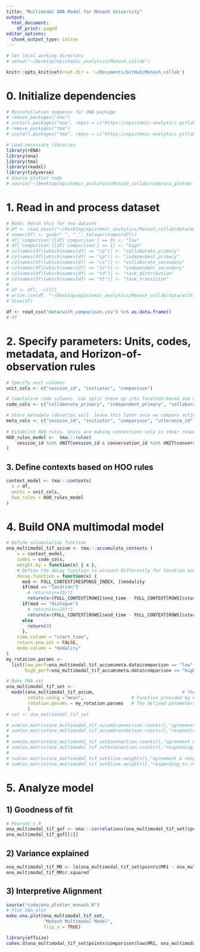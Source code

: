 ```yaml
---
title: "Multimodal ONA Model for Monash University"
output:
  html_document:
    df_print: paged
editor_options: 
  chunk_output_type: inline
---
```


```r
# Set local working directory
# setwd("~/Desktop/epistemic_analytics/Monash_collab")
```

```r
knitr::opts_knit$set(root.dir = '~/Documents/GitHub/Monash_collab')
```

# 0. Initialize dependencies 
```r
# Reinstallation sequence for ONA package
# remove.packages("ona")
# install.packages("ona", repos = c("https://epistemic-analytics.gitlab.io/qe-packages/ona/cran/", "https://cran.rstudio.org"))
# remove.packages("tma")
# install.packages("tma", repos = c("https://epistemic-analytics.gitlab.io/qe-packages/tma/cran/", "https://cran.rstudio.org"))

# Load necessary libraries 
library(rENA)
library(ona) 
library(tma)
library(readxl)
library(tidyverse)
# Source plotter code
# source("~/Desktop/epistemic_analytics/Monash_collab/code/ona_plotter_monash.R")
```

# 1. Read in and process dataset
```r
# Note: Reran this for new dataset
# df <- read_excel("~/Desktop/epistemic_analytics/Monash_collab/data/merged_A_15_7_8_codes_with_conversation_id.xlsx") %>% as.data.frame()
# names(df) <- gsub(" ", "_", tolower(names(df)))
# df['comparison'][df['comparison'] == 0] <- "low"
# df['comparison'][df['comparison'] == 1] <- "high"
# colnames(df)[which(names(df) == "cp")] <- "collaborate_primary"
# colnames(df)[which(names(df) == "ip")] <- "independent_primary"
# colnames(df)[which(names(df) == "cs")] <- "collaborate_secondary"
# colnames(df)[which(names(df) == "is")] <- "independent_secondary"
# colnames(df)[which(names(df) == "td")] <- "task_distribution"
# colnames(df)[which(names(df) == "tt")] <- "task_transition"
# 
# df <- df[, -c(1)]
# write.csv(df, "~/Desktop/epistemic_analytics/Monash_collab/data/with_comparison.csv", row.names = FALSE)
# View(df)
```

```r

df <- read_csv("data/with_comparison.csv") %>% as.data.frame()
# df
```

# 2. Specify parameters: Units, codes, metadata, and Horizon-of-observation rules
```r
# Specify unit columns 
unit_cols <- c("session_id", "initiator", "comparison") 

# Cumulative code columns. Can split these up into location-based and utterance-based. Will be differently grouped after encoding modalities
code_cols <- c("collaborate_primary", "independent_primary", "collaborate_secondary", "independent_secondary", "task_distribution", "task_transition", "task_allo_and_plann", "provision_of_handover_information","info_sharing_and_situ_assess", "escalation", "information_requesting", "responding_to_request", "agreement")

# Store metadata (duration will  leave this later once we compare active and continuing impacts) 
meta_cols <- c("session_id", "initiator", "comparison", "utterance_id", "conversation_id", "text", "duration", "receiver", "location", "priority", "communication_type", "stage_based_on_num_of_student", "stage_based_on_scenario")
  
# Establish HOO rules. Units are making connections only in their respective sessions and conversations
HOO_rules_model <-  tma:::rules(
    session_id %in% UNIT$session_id & conversation_id %in% UNIT$conversation_id
)
```

## 3. Define contexts based on HOO rules
```r
context_model <- tma:::contexts(
  x = df,
  units = unit_cols,
  hoo_rules = HOO_rules_model
)
```

# 4. Build ONA multimodal model 
```r
# Define accumulation function
ona_multimodal_tif_accum <- tma:::accumulate_contexts (
    x = context_model,
    codes = code_cols,
    weight.by = function(x) { x },
    # Define the decay function to account differently for location and dialogue--arbitrary values that assume location is more continually impacting and dialogue is more actively impacting 
    decay.function = function(x) {
      mod <- FULL_CONTEXT[RESPONSE_INDEX, ]$modality
      if(mod == "location")
        # return(x<=20)*1
        return(x<(FULL_CONTEXT[ROWS]$end_time - FULL_CONTEXT[ROWS]$start_time +20))*1
      if(mod == "dialogue")
        # return(x<=10)*1
        return(x<(FULL_CONTEXT[ROWS]$end_time - FULL_CONTEXT[ROWS]$start_time +10))*1
      else
        return(0)
      },
    time.column = "start_time", 
    return.ena.set = FALSE,
    mode.column = "modality"
) 
my_rotation.params <-
  list(low_perf=ona_multimodal_tif_accum$meta.data$comparison == "low",
       high_perf=ona_multimodal_tif_accum$meta.data$comparison == "high")

# Make ONA set
ona_multimodal_tif_set <-
  model(ona_multimodal_tif_accum,                                 # The previously run accumulation above
        rotate.using ="mean",                  # Function provided by ONA
        rotation.params = my_rotation.params   # The defined paremeters for rotation
        )
# set <- ona_multimodal_tif_set
```
```r
# sum(as.matrix(ona_multimodal_tif_accum$connection.counts)[,"agreement & responding_to_request"])
# sum(as.matrix(ona_multimodal_tif_accum$connection.counts)[,"responding_to_request & agreement"])
# 
# sum(as.matrix(ona_multimodal_tif_set$connection.counts)[,"agreement & responding_to_request"])
# sum(as.matrix(ona_multimodal_tif_set$connection.counts)[,"responding_to_request & agreement"])
# 
# sum(as.matrix(ona_multimodal_tif_set$line.weights)[,"agreement & responding_to_request"])
# sum(as.matrix(ona_multimodal_tif_set$line.weights)[,"responding_to_request & agreement"])
```


# 5. Analyze model 
## 1) Goodness of fit
```r
# Pearson's R
ona_multimodal_tif_gof <- ona:::correlations(ona_multimodal_tif_set)$pearson
ona_multimodal_tif_gof[[1]]
```
## 2) Variance explained
```r
ona_multimodal_tif_MR <- lm(ona_multimodal_tif_set$points$MR1 ~ ona_multimodal_tif_set$points$comparison) %>% summary()
ona_multimodal_tif_MR$r.squared
```
## 3) Interpretive Alignment
```r
source("code/ona_plotter_monash.R")
# Plot ONA plot
make.ona.plot(ona_multimodal_tif_set, 
              "Monash Multimodal Model", 
              flip_x = TRUE)
```

```r
library(effsize)
cohen.d(ona_multimodal_tif_set$points$comparison$low$MR1, ona_multimodal_tif_set$points$comparison$high$MR1)
```




